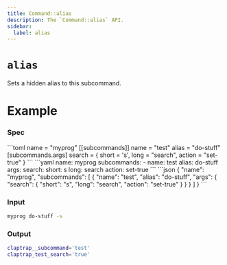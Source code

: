 ```yaml
---
title: Command::alias
description: The `Command::alias` API.
sidebar:
  label: alias
---
```



# `alias` <LinkButton href="https://docs.rs/clap/latest/clap/struct.Command.html#method.alias" icon="open-book" variant="minimal"></LinkButton>

<Badge text="since 0.1.0" size="small" />

Sets a hidden alias to this subcommand.

# Example

### Spec

<Tabs syncKey="format">
  <TabItem label="TOML">
```toml
name = "myprog"
[[subcommands]]
name = "test"
alias = "do-stuff"
[subcommands.args]
search = { short = 's', long = "search", action = "set-true" }
```
  </TabItem>
  <TabItem label="YAML">
```yaml
name: myprog
subcommands:
- name: test
  alias: do-stuff
  args:
    search:
      short: s
      long: search
      action: set-true
```
  </TabItem>
  <TabItem label="JSON">
```json
{
  "name": "myprog",
  "subcommands": [
    {
      "name": "test",
      "alias": "do-stuff",
      "args": {
        "search": {
          "short": "s",
          "long": "search",
          "action": "set-true"
        }
      }
    }
  ]
}
```
  </TabItem>
</Tabs>

### Input

```bash
myprog do-stuff -s
```

### Output

```bash
claptrap__subcommand='test'
claptrap_test_search='true'
```
